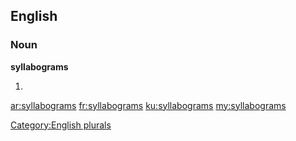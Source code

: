 ==English==

===Noun===
'''syllabograms'''

# {{plural of|[[syllabogram]]}}

[[Category:English plurals]]

[[ar:syllabograms]]
[[fr:syllabograms]]
[[ku:syllabograms]]
[[my:syllabograms]]